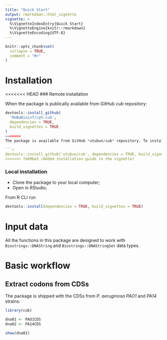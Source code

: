 ```yaml
---
title: "Quick Start"
output: rmarkdown::html_vignette
vignette: >
  %\VignetteIndexEntry{Quick Start}
  %\VignetteEngine{knitr::rmarkdown}
  %\VignetteEncoding{UTF-8}
---
```


```r
knitr::opts_chunk$set(
  collapse = TRUE,
  comment = "#>"
)
```

# Installation

<<<<<<< HEAD
### Remote installation

When the package is publically available from GitHub *cub* repository:

```r
devtools::install_github(
  'MoBaBioinf/cph-cub', 
  dependencies = TRUE, 
  build_vignettes = TRUE
)
=======
The package is available from GitHub *utubun/cub* repository. To install it you will require `devtools` library to be installed. 

```r
devtools::install_github('utubun/cub', dependencies = TRUE, build_vignettes = TRUE)
>>>>>>> 7e09ba3 (Added installation guide to the vignette)
```

### Local installation

- Clone the package to your local computer;
- Open in RStudio;

From R CLI run

```r
devtools::install(dependencies = TRUE, build_vignettes = TRUE)
```




# Input data

All the functions in this package are designed to work with `Biostrings::DNAString` and `Biostrings::DNAStringSet` data types.

# Basic workflow

## Extract codons from CDSs

The package is shipped with the CDSs from *P. aeruginosa*  *PAO1* and *PA14* strains:

```r
library(cub)

dna01 <- PAO1CDS
dna02 <- PA14CDS

show(dna01)
```
